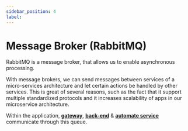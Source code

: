 ```yaml
---
sidebar_position: 4
label: 
---
```


# Message Broker (RabbitMQ)

RabbitMQ is a message broker, that allows us to enable asynchronous processing. 

With message brokers, we can send messages between services of a micro-services architecture and let certain actions be handled by other services. 
This is great of several reasons, such as the fact that it support multiple standardized protocols and it increases scalability of apps in our microservice architecture.

Within the application, **[gateway](/gateway/index)**, **[back-end](/back-end/index)** & **[automate service](/automate-server/index)** communicate through this queue.
